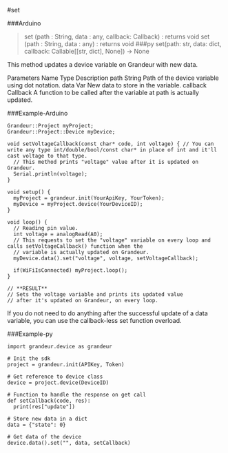 #set

###Arduino
>set (path : String, data : any, callback: Callback) : returns void set (path : String, data : any) : returns void
###py
>set(path: str, data: dict, callback: Callable[[str, dict], None]) -> None


This method updates a device variable on Grandeur with new data.

Parameters
Name	Type	Description
path	String	Path of the device variable using dot notation.
data	Var	New data to store in the variable.
callback	Callback	A function to be called after the variable at path is actually updated.

###Example-Arduino

```
Grandeur::Project myProject;
Grandeur::Project::Device myDevice;

void setVoltageCallback(const char* code, int voltage) { // You can write any type int/double/bool/const char* in place of int and it'll cast voltage to that type.
  // This method prints "voltage" value after it is updated on Grandeur.
  Serial.println(voltage);
}

void setup() {
  myProject = grandeur.init(YourApiKey, YourToken);
  myDevice = myProject.device(YourDeviceID);
}

void loop() {
  // Reading pin value.
  int voltage = analogRead(A0);
  // This requests to set the "voltage" variable on every loop and calls setVoltageCallback() function when the
  // variable is actually updated on Grandeur.
  myDevice.data().set("voltage", voltage, setVoltageCallback);

  if(WiFiIsConnected) myProject.loop();
}

// **RESULT**
// Sets the voltage variable and prints its updated value
// after it's updated on Grandeur, on every loop.
```

If you do not need to do anything after the successful update of a data variable, you can use the callback-less set function overload.

###Example-py

```
import grandeur.device as grandeur

# Init the sdk
project = grandeur.init(APIKey, Token)

# Get reference to device class
device = project.device(DeviceID)

# Function to handle the response on get call
def setCallback(code, res):
  print(res["update"])

# Store new data in a dict
data = {"state": 0}

# Get data of the device
device.data().set("", data, setCallback)
```
